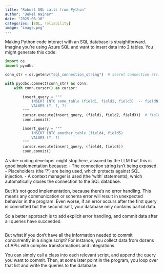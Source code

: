 ```yaml
---
title: "Robust SQL calls from Python"
author: "Dekel Wainer"
date: "2025-03-16"
categories: [SQL, reliability]
image: "image.png"
---
```


Making Python code interact with an SQL database is straightforward.
Imagine you're using Azure SQL and want to insert data into 2 tables. You might generate this code:

```Python
import os
import pyodbc

conn_str = os.getenv("sql_connection_string")  # secret connection string

with pyodbc.connect(conn_str) as conn:
    with conn.cursor() as cursor:

        insert_query = """
            INSERT INTO some_table (field1, field2, field3)  -- fieldN are the actual fields in the database
            VALUES (?, ?, ?)
        """
        cursor.execute(insert_query, (field1, field2, field3))  # fieldN here are the variables in Python
        conn.commit()

        insert_query = """
            INSERT INTO another_table (field4, field5)
            VALUES (?, ?)
        """
        cursor.execute(insert_query, (field4, field5)) 
        conn.commit()
```

A vibe-coding developer might stop here, assured by the LLM that this is good implementation because:
    - The connection string isn't being exposed.
    - Placeholders (the '?') are being used, which protects against SQL injection.
    - A context manager is used (the 'with' statements), which automatically closes the connection to the SQL database.

But it's not good implementation, because there's no error handling.
This means any communication or schema error will result in unexpected behavior in the program.
Even worse, if an error occurs after the first query is committed but the second isn't, your database only contains partial data.

So a better approach is to add explicit error handling, and commit data after all queries have succeeded.

```Python

```

But what if you don't have all the information needed to commit concurrently in a single script?
For instance, you collect data from dozens of APIs with complex transformations and integrations.

You can simply call a class into each relevant script, and append the query you want to commit.
Then, at some later point in the program, you loop over that list and write the queries to the database.

```Python

```